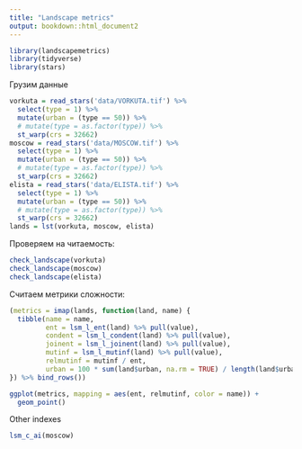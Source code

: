 ```yaml
---
title: "Landscape metrics"
output: bookdown::html_document2
---
```


```r
library(landscapemetrics)
library(tidyverse)
library(stars)
```

Грузим данные
```r
vorkuta = read_stars('data/VORKUTA.tif') %>% 
  select(type = 1) %>%
  mutate(urban = (type == 50)) %>% 
  # mutate(type = as.factor(type)) %>% 
  st_warp(crs = 32662)
moscow = read_stars('data/MOSCOW.tif') %>% 
  select(type = 1) %>%
  mutate(urban = (type == 50)) %>% 
  # mutate(type = as.factor(type)) %>% 
  st_warp(crs = 32662)
elista = read_stars('data/ELISTA.tif') %>% 
  select(type = 1) %>%
  mutate(urban = (type == 50)) %>% 
  # mutate(type = as.factor(type)) %>% 
  st_warp(crs = 32662)
lands = lst(vorkuta, moscow, elista)
```

Проверяем на читаемость:
```r
check_landscape(vorkuta)
check_landscape(moscow)
check_landscape(elista)
```

Считаем метрики сложности:
```r
(metrics = imap(lands, function(land, name) {
  tibble(name = name,
         ent = lsm_l_ent(land) %>% pull(value),
         condent = lsm_l_condent(land) %>% pull(value),
         joinent = lsm_l_joinent(land) %>% pull(value),
         mutinf = lsm_l_mutinf(land) %>% pull(value),
         relmutinf = mutinf / ent,
         urban = 100 * sum(land$urban, na.rm = TRUE) / length(land$urban))
}) %>% bind_rows())
```

```r
ggplot(metrics, mapping = aes(ent, relmutinf, color = name)) +
  geom_point()
```

Other indexes
```r
lsm_c_ai(moscow)
```





